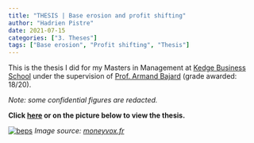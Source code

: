 ```yaml
---
title: "THESIS | Base erosion and profit shifting"
author: "Hadrien Pistre"
date: 2021-07-15
categories: ["3. Theses"]
tags: ["Base erosion", "Profit shifting", "Thesis"]
---
```


This is the thesis I did for my Masters in Management at <a href="https://kedge.edu/" target="_blank">Kedge Business School</a> under the supervision of <a href="https://kedge.edu/annuaire/armand-bajard" target="_blank">Prof. Armand Bajard</a> (grade awarded: 18/20).

*Note: some confidential figures are redacted.*

**Click <a href="https://www.hadrienpistre.com/Master_s_thesis_Hadrien_Pistre_What_is_the_extent_of_the_BEPS_phenomenon_And_how_hard_is_it_for_MNEs_to_engage_in_profit_shifting.pdf" target="_blank">here</a> or on the picture below to view the thesis.**

[![beps](https://www.hadrienpistre.com/beps.jpg)](https://www.hadrienpistre.com/Master_s_thesis_Hadrien_Pistre_What_is_the_extent_of_the_BEPS_phenomenon_And_how_hard_is_it_for_MNEs_to_engage_in_profit_shifting.pdf)
*Image source: <a href="https://www.moneyvox.fr/actu/87717/inflation-quels-francais-ont-ete-touches-par-la-baisse-du-pouvoir-achat-en-2021" target="_blank">moneyvox.fr</a>*